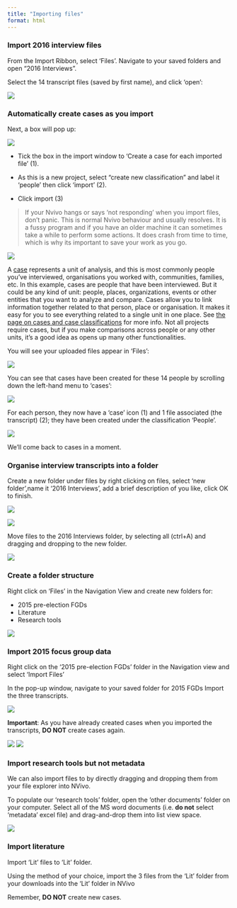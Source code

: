 ```yaml
---
title: "Importing files"
format: html
---
```


### Import 2016 interview files 

From the Import Ribbon, select ‘Files’. 
Navigate to your saved folders and open “2016 Interviews”. 

Select the 14 transcript files (saved by first name), and click ‘open’: 


![](images/import interviews new.png)


### Automatically create cases as you import

Next, a box will pop up: 

![](images/import files pop up.png)

- Tick the box in the import window to ‘Create a case for each imported file’ (1). 

- As this is a new project, select “create new classification” and label it ‘people’ then click ‘import’ (2).

- Click import (3)


> If your Nvivo hangs or says 'not responding' when you import files, don't panic. This is normal Nvivo behaviour and usually resolves. It is a fussy program and if you have an older machine it can sometimes take a while to perform some actions. It does crash from time to time, which is why its important to save your work as you go. 


![](images/Import nvivo hang.png)

::: {.callout-note title="What is a 'case' in Nvivo?"}
A [case](https://help-nv.qsrinternational.com/20/win/Content/cases/cases.htm) represents a unit of analysis, and this is most commonly people you've interviewed, organisations you worked with, communities, families, etc. In this example, cases are people that have been interviewed. But it could be any kind of unit: people, places, organizations, events or other entities that you want to analyze and compare. Cases allow you to link information together related to that person, place or organisation. It makes it easy for you to see everything related to a single unit in one place. See [the page on cases and case classifications](Cases.qmd) for more info. Not all projects require cases, but if you make comparisons across people or any other units, it's a good idea as opens up many other functionalities.  

:::

You will see your uploaded files appear in ‘Files': 

![](images/interviews in files.png)


You can see that cases have been created for these 14 people by scrolling down the left-hand menu to 'cases':

![](images/cases created.png)

For each person, they now have a 'case' icon (1) and 1 file associated (the transcript) (2); they have been created under the classification 'People'.

![](images/case zoom.png)

We'll come back to cases in a moment. 

### Organise interview transcripts into a folder

Create a new folder under files by right clicking on files, select 'new folder',name it '2016 Interviews', add a brief description of you like, click OK to finish.  

![](images/Files create folder.png)

![](images/new folder pop up.png)

Move files to the 2016 Interviews folder, by selecting all (ctrl+A) and dragging and dropping to the new folder. 

![](images/interviews into folder.png)

### Create a folder structure 

Right click on ‘Files’ in the Navigation View and create new folders for: 

  + 2015 pre-election FGDs
  + Literature
  + Research tools

![](images/create folders.png)

### Import 2015 focus group data 

Right click on the ‘2015 pre-election FGDs’ folder in the Navigation view and select ‘Import Files’

In the pop-up window, navigate to your saved folder for 2015 FGDs Import the three transcripts. 

![](images/import FGDs.png)

**Important**: As you have already created cases when you imported the transcripts, **DO NOT** create cases again. 

![](images/FGD don't create cases 1.png)
![](images/FGDs don't create cases 2.png)


### Import research tools but not metadata

We can also import files to by directly dragging and dropping them from your file explorer into NVivo.

To populate our ‘research tools’ folder, open the ‘other documents’ folder on your computer. Select all of the MS word documents (i.e. **do not** select ‘metadata’ excel file) and drag-and-drop them into list view space.

![](images/import research tools.png)

### Import literature 

Import ‘Lit’ files to ‘Lit’ folder. 

Using the method of your choice, import the 3 files from the ‘Lit’ folder from your downloads into the ‘Lit’ folder in NVivo

Remember, **DO NOT** create new cases. 



